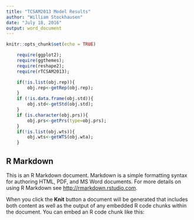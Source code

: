 ```yaml
---
title: "TCSAM2013 Model Results"
author: "William Stockhausen"
date: "July 18, 2016"
output: word_document
---
```


```r
knitr::opts_chunk$set(echo = TRUE)
```

```r
    require(ggplot2);
    require(ggthemes);
    require(reshape2);
    require(rTCSAM2013);
```

```r
    if(!is.list(obj.rep)){
        obj.rep<-getRep(obj.rep);
    }
    if (!is.data.frame(obj.std)){
        obj.std<-getStd(obj.std);
    }
    if (is.character(obj.prs)){
        obj.prs<-getPrs(type=obj.prs);
    }
    if(!is.list(obj.wts)){
        obj.wts<-getWTS(obj.wta);
    }
```

## R Markdown

This is an R Markdown document. Markdown is a simple formatting syntax for authoring HTML, PDF, and MS Word documents. For more details on using R Markdown see <http://rmarkdown.rstudio.com>.

When you click the **Knit** button a document will be generated that includes both content as well as the output of any embedded R code chunks within the document. You can embed an R code chunk like this:

